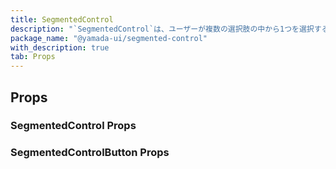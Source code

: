 ```yaml
---
title: SegmentedControl
description: "`SegmentedControl`は、ユーザーが複数の選択肢の中から1つを選択するための使用されるコンポーネントです。"
package_name: "@yamada-ui/segmented-control"
with_description: true
tab: Props
---
```


## Props

### SegmentedControl Props

<PropsCard
  name="colorScheme"
  type='"whiteAlpha" | "blackAlpha" | "gray" | "zinc" | "neutral" | "stone" | "red" | "rose" | "pink" | "orange" | "amber" | "yellow" | "lime" | "green" | "emerald" | "teal" | "cyan" | "sky" | "blue" | "indigo" | "violet" | "purple" | "fuchsia"'
  description="The visual color appearance of the component."
/>
<PropsCard
  name="isDisabled"
  type="boolean"
  description="If `true`, the segmented control will be disabled."
/>
<PropsCard
  name="isReadOnly"
  type="boolean"
  description="If `true`, the segmented control will be readonly."
/>
<PropsCard
  name="items"
  type="SegmentedControlItem[]"
  description="If provided, generate segmented control buttons but based on items."
/>
<PropsCard
  name="name"
  type="string"
  description="The HTML `name` attribute used for forms."
/>
<PropsCard
  name="onChange"
  type="(value: string) => void"
  description="The callback fired when any children radio is checked or unchecked."
/>
<PropsCard
  name="size"
  type='"sm" | "md" | "lg"'
  description="The size of the SegmentedControl."
/>
<PropsCard
  name="value"
  type="string"
  description="The value of the segmented control."
/>
<PropsCard
  name="variant"
  type='"basic" | "rounded"'
  description="The variant of the SegmentedControl."
/>

### SegmentedControlButton Props

<PropsCard
  name="value"
  required
  type="string | number"
  description="The value of the segmented control button."
/>
<PropsCard
  name="isDisabled"
  type="boolean"
  description="If `true`, the segmented control will be disabled."
/>
<PropsCard
  name="isReadOnly"
  type="boolean"
  description="If `true`, the segmented control will be readonly."
/>
<PropsCard
  name="onChange"
  type="ChangeEventHandler<HTMLInputElement>"
  description="The callback fired when any children radio is checked or unchecked."
/>

